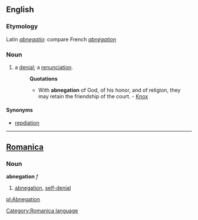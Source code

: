 ==English==
===Etymology===
Latin ''[[abnegatio]]'': compare French ''[[abnégation]]''

===Noun===
#a [[denial]]; a [[renunciation]].
#:'''Quotations'''
#:*With '''abnegation''' of God, of his honor, and of religion, they may retain the friendship of the court. - [[Knox]]

====Synonyms====
*[[repdiation]]

----

==[[Romanica]]==
[[Category:Romanica language]]
===Noun===
<b>abnegation</b> ''f''
#[[abnegation]], [[self-denial]]

[[pl:Abnegation]]